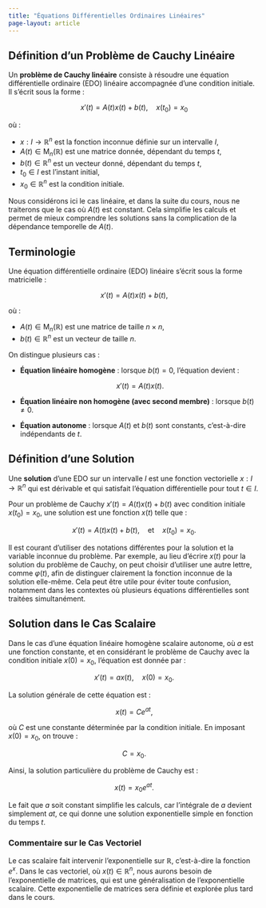 ```yaml
---
title: "Équations Différentielles Ordinaires Linéaires"
page-layout: article
---
```


## Définition d'un Problème de Cauchy Linéaire

Un **problème de Cauchy linéaire** consiste à résoudre une équation différentielle ordinaire (EDO) linéaire accompagnée d'une condition initiale. Il s'écrit sous la forme :

$$
x'(t) = A(t) x(t) + b(t), \quad x(t_0) = x_0
$$

où :

- $x: I \to \mathbb{R}^n$ est la fonction inconnue définie sur un intervalle $I$,
- $A(t) \in \mathrm{M}_{n}(\mathbb{R})$ est une matrice donnée, dépendant du temps $t$,
- $b(t) \in \mathbb{R}^n$ est un vecteur donné, dépendant du temps $t$,
- $t_0 \in I$ est l’instant initial,
- $x_0 \in \mathbb{R}^n$ est la condition initiale.

Nous considérons ici le cas linéaire, et dans la suite du cours, nous ne traiterons que le cas où $A(t)$ est constant. Cela simplifie les calculs et permet de mieux comprendre les solutions sans la complication de la dépendance temporelle de $A(t)$.

## Terminologie

Une équation différentielle ordinaire (EDO) linéaire s’écrit sous la forme matricielle :

$$
x'(t) = A(t) x(t) + b(t),
$$

où :

- $A(t) \in \mathrm{M}_{n}(\mathbb{R})$ est une matrice de taille $n \times n$,
- $b(t) \in \mathbb{R}^n$ est un vecteur de taille $n$.

On distingue plusieurs cas :

- **Équation linéaire homogène** : lorsque $b(t) = 0$, l’équation devient :

  $$
  x'(t) = A(t) x(t).
  $$

- **Équation linéaire non homogène (avec second membre)** : lorsque $b(t) \neq 0$.

- **Équation autonome** : lorsque $A(t)$ et $b(t)$ sont constants, c'est-à-dire indépendants de $t$.

## Définition d'une Solution

Une **solution** d'une EDO sur un intervalle $I$ est une fonction vectorielle $x: I \to \mathbb{R}^n$ qui est dérivable et qui satisfait l’équation différentielle pour tout $t \in I$.

Pour un problème de Cauchy $x'(t) = A(t) x(t) + b(t)$ avec condition initiale $x(t_0) = x_0$, une solution est une fonction $x(t)$ telle que :

$$
x'(t) = A(t) x(t) + b(t), \quad \text{et} \quad x(t_0) = x_0.
$$

::: {.callout-note}
Il est courant d'utiliser des notations différentes pour la solution et la variable inconnue du problème. Par exemple, au lieu d'écrire $x(t)$ pour la solution du problème de Cauchy, on peut choisir d'utiliser une autre lettre, comme $\varphi(t)$, afin de distinguer clairement la fonction inconnue de la solution elle-même. Cela peut être utile pour éviter toute confusion, notamment dans les contextes où plusieurs équations différentielles sont traitées simultanément.
:::

## Solution dans le Cas Scalaire

Dans le cas d’une équation linéaire homogène scalaire autonome, où $a$ est une fonction constante, et en considérant le problème de Cauchy avec la condition initiale $x(0) = x_0$, l'équation est donnée par :

$$
x'(t) = a x(t), \quad x(0) = x_0.
$$

La solution générale de cette équation est :

$$
x(t) = C e^{a t},
$$

où $C$ est une constante déterminée par la condition initiale. En imposant $x(0) = x_0$, on trouve :

$$
C = x_0.
$$

Ainsi, la solution particulière du problème de Cauchy est :

$$
x(t) = x_0 e^{a t}.
$$

Le fait que $a$ soit constant simplifie les calculs, car l'intégrale de $a$ devient simplement $a t$, ce qui donne une solution exponentielle simple en fonction du temps $t$.

::: {.callout-note}
### Commentaire sur le Cas Vectoriel

Le cas scalaire fait intervenir l'exponentielle sur $\mathbb{R}$, c'est-à-dire la fonction $e^x$. Dans le cas vectoriel, où $x(t) \in \mathbb{R}^n$, nous aurons besoin de l'exponentielle de matrices, qui est une généralisation de l'exponentielle scalaire. Cette exponentielle de matrices sera définie et explorée plus tard dans le cours.
:::